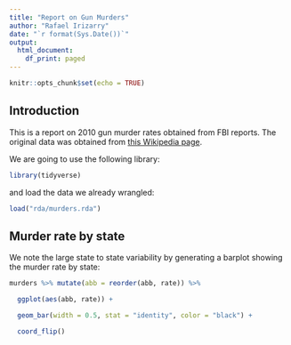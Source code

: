 ```yaml
---
title: "Report on Gun Murders"
author: "Rafael Irizarry"
date: "`r format(Sys.Date())`"
output:
  html_document:
    df_print: paged
---
```




```r

knitr::opts_chunk$set(echo = TRUE)

```



## Introduction



This is a report on 2010 gun murder rates obtained from FBI reports. The original data was obtained from [this Wikipedia page](https://en.wikipedia.org/wiki/Murder_in_the_United_States_by_state).



We are going to use the following library:



```r

library(tidyverse)

```

  

and load the data we already wrangled:



```r

load("rda/murders.rda")

```



## Murder rate by state 



We note the large state to state variability by generating a barplot showing the murder rate by state:



```r

murders %>% mutate(abb = reorder(abb, rate)) %>%

  ggplot(aes(abb, rate)) +

  geom_bar(width = 0.5, stat = "identity", color = "black") +

  coord_flip()

```